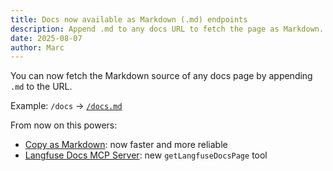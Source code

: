 ```yaml
---
title: Docs now available as Markdown (.md) endpoints
description: Append .md to any docs URL to fetch the page as Markdown. Built at compile time for fast, reliable access.
date: 2025-08-07
author: Marc
---
```



<ChangelogHeader />

You can now fetch the Markdown source of any docs page by appending `.md` to the URL.

Example: `/docs` → [`/docs.md`](https://langfuse.com/docs.md)

From now on this powers:

- [Copy as Markdown](/changelog/2025-04-17-copy-as-markdown): now faster and more reliable
- [Langfuse Docs MCP Server](/docs/docs-mcp): new `getLangfuseDocsPage` tool
